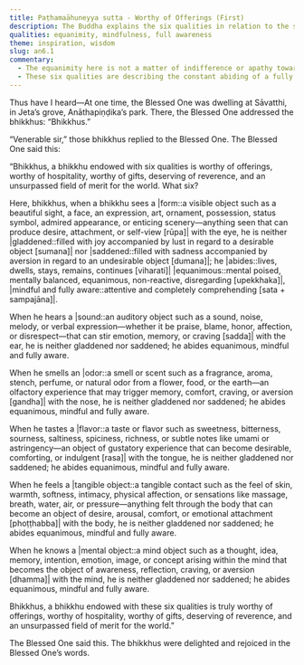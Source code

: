 ```yaml
---
title: Paṭhamaāhuneyya sutta - Worthy of Offerings (First)
description: The Buddha explains the six qualities in relation to the six senses that makes a person worthy of offerings, hospitality, gifts, and reverence.
qualities: equanimity, mindfulness, full awareness
theme: inspiration, wisdom
slug: an6.1
commentary:
  - The equanimity here is not a matter of indifference or apathy toward an unrelated object; rather, it is the quality of mental poise that arises through the purification of mindfulness and full awareness, leading to the relinquishment of craving and aversion toward sensory experiences.
  - These six qualities are describing the constant abiding of a fully awakened being, an Arahant.
---
```


Thus have I heard—At one time, the Blessed One was dwelling at Sāvatthi, in Jeta’s grove, Anāthapiṇḍika’s park. There, the Blessed One addressed the bhikkhus: “Bhikkhus.”

“Venerable sir,” those bhikkhus replied to the Blessed One. The Blessed One said this:

“Bhikkhus, a bhikkhu endowed with six qualities is worthy of offerings, worthy of hospitality, worthy of gifts, deserving of reverence, and an unsurpassed field of merit for the world. What six?

Here, bhikkhus, when a bhikkhu sees a |form::a visible object such as a beautiful sight, a face, an expression, art, ornament, possession, status symbol, admired appearance, or enticing scenery—anything seen that can produce desire, attachment, or self-view [rūpa]| with the eye, he is neither |gladdened::filled with joy accompanied by lust in regard to a desirable object [sumana]| nor |saddened::filled with sadness accompanied by aversion in regard to an undesirable object [dumana]|; he |abides::lives, dwells, stays, remains, continues [viharati]| |equanimous::mental poised, mentally balanced, equanimous, non-reactive, disregarding [upekkhaka]|, |mindful and fully aware::attentive and completely comprehending [sata + sampajāna]|.

When he hears a |sound::an auditory object such as a sound, noise, melody, or verbal expression—whether it be praise, blame, honor, affection, or disrespect—that can stir emotion, memory, or craving [sadda]| with the ear, <collapse>he is neither gladdened nor saddened; he abides equanimous, mindful and fully aware.</collapse>

When he smells an |odor::a smell or scent such as a fragrance, aroma, stench, perfume, or natural odor from a flower, food, or the earth—an olfactory experience that may trigger memory, comfort, craving, or aversion [gandha]| with the nose, <collapse>he is neither gladdened nor saddened; he abides equanimous, mindful and fully aware.</collapse>

When he tastes a |flavor::a taste or flavor such as sweetness, bitterness, sourness, saltiness, spiciness, richness, or subtle notes like umami or astringency—an object of gustatory experience that can become desirable, comforting, or indulgent [rasa]| with the tongue, <collapse>he is neither gladdened nor saddened; he abides equanimous, mindful and fully aware.</collapse>

When he feels a |tangible object::a tangible contact such as the feel of skin, warmth, softness, intimacy, physical affection, or sensations like massage, breath, water, air, or pressure—anything felt through the body that can become an object of desire, arousal, comfort, or emotional attachment [phoṭṭhabba]| with the body, <collapse>he is neither gladdened nor saddened; he abides equanimous, mindful and fully aware.</collapse>

When he knows a |mental object::a mind object such as a thought, idea, memory, intention, emotion, image, or concept arising within the mind that becomes the object of awareness, reflection, craving, or aversion [dhamma]| with the mind, he is neither gladdened nor saddened; he abides equanimous, mindful and fully aware.

Bhikkhus, a bhikkhu endowed with these six qualities is truly worthy of offerings, worthy of hospitality, worthy of gifts, deserving of reverence, and an unsurpassed field of merit for the world.”

The Blessed One said this. The bhikkhus were delighted and rejoiced in the Blessed One’s words.